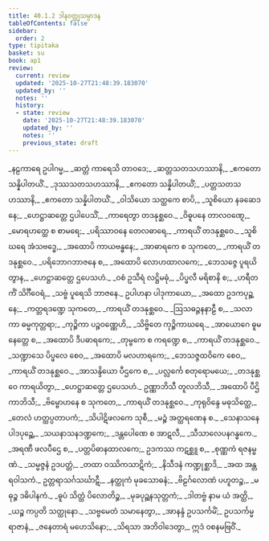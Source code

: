 ```yaml
---
title: 40.1.2 ဒါနဝတ္ထုသမ္ပာဒန
tableOfContents: false
sidebar:
  order: 2
type: tipitaka
basket: su
book: ap1
review:
  current: review
  updated: '2025-10-27T21:48:39.183070'
  updated_by: ''
  notes: ''
  history:
  - state: review
    date: '2025-10-27T21:48:39.183070'
    updated_by: ''
    notes: ''
    previous_state: draft
---
```



<ReviewStatus review={frontmatter.review} showDetails={true} />

<HypothesisAnnotation frontmatter={frontmatter} />

<DynamicBreadcrumb />

<Division number="9" book="ap1" e="ch" v="20" p="351">

<Paragraph number="4306" type="verses" book="ap1">
_နဠကာရေ ဥပါဂမ္မ,_  
_ဆတ္တံ ကာရေသိ တာဝဒေ;_  
_ဆတ္တသတသဟဿာနိ,_  
_ဧကတော သန္နိပါတယိံ._  

</Paragraph>

</Division>
<Division number="10" book="ap1" e="ch" v="20" p="351">

<Paragraph number="4307" type="verses" book="ap1">
_ဒုဿသတသဟဿာနိ,_  
_ဧကတော သန္နိပါတယိံ;_  
_ပတ္တသတသဟဿာနိ,_  
_ဧကတော သန္နိပါတယိံ._  

</Paragraph>

</Division>
<Division number="11" book="ap1" e="ch" v="20" p="352">

<Paragraph number="4308" type="verses" book="ap1">
_ဝါသိယော သတ္ထကေ စာပိ,_  
_သူစိယော နခဆေဒနေ;_  
_ဟေဋ္ဌာဆတ္တေ ဌပါပေသိံ,_  
_ကာရေတွာ တဒနုစ္ဆဝေ._  

</Paragraph>

</Division>
<Division number="12" book="ap1" e="ch" v="20" p="352">

<Paragraph number="4309" type="verses" book="ap1">
_ဝိဓူပနေ တာလဝဏ္ဋေ,_  
_မောရဟတ္ထေ စ စာမရေ;_  
_ပရိဿာဝနေ တေလဓာရေ,_  
_ကာရယိံ တဒနုစ္ဆဝေ._  

</Paragraph>

</Division>
<Division number="13" book="ap1" e="ch" v="20" p="352">

<Paragraph number="4310" type="verses" book="ap1">
_သူစိဃရေ အံသဗဒ္ဓေ,_  
_အထောပိ ကာယဗန္ဓနေ;_  
_အာဓာရကေ စ သုကတေ,_  
_ကာရယိံ တဒနုစ္ဆဝေ._  

</Paragraph>

</Division>
<Division number="14" book="ap1" e="ch" v="20" p="352">

<Paragraph number="4311" type="verses" book="ap1">
_ပရိဘောဂဘာဇနေ စ,_  
_အထောပိ လောဟထာလကေ;_  
_ဘေသဇ္ဇေ ပူရယိတွာန,_  
_ဟေဋ္ဌာဆတ္တေ ဌပေသဟံ._  

</Paragraph>

</Division>
<Division number="15" book="ap1" e="ch" v="20" p="352">

<Paragraph number="4312" type="verses" book="ap1">
_ဝစံ ဥသီရံ လဋ္ဌိမဓုံ,_  
_ပိပ္ဖလီ မရိစာနိ စ;_  
_ဟရီတကိံ သိင်္ဂီဝေရံ,_  
_သဗ္ဗံ ပူရေသိ ဘာဇနေ._  

</Paragraph>

</Division>
<Division number="16" book="ap1" e="ch" v="20" p="352">

<Paragraph number="4313" type="verses" book="ap1">
ဥပါဟနာ ပါဒုကာယော,_  
_အထော ဥဒကပုဉ္ဆနေ;_  
_ကတ္တရဒဏ္ဍေ သုကတေ,_  
_ကာရယိံ တဒနုစ္ဆဝေ._  

</Paragraph>

</Division>
<Division number="17" book="ap1" e="ch" v="20" p="352">

<Paragraph number="4314" type="verses" book="ap1">
_ဩသဓဉ္ဇနနာဠီ စ,_  
_သလာကာ ဓမ္မကုတ္တရာ;_  
_ကုဉ္စိကာ ပဉ္စဝဏ္ဏေဟိ,_  
_သိဗ္ဗိတေ ကုဉ္စိကာဃရေ._  

</Paragraph>

</Division>
<Division number="18" book="ap1" e="ch" v="20" p="352">

<Paragraph number="4315" type="verses" book="ap1">
_အာယောဂေ ဓူမနေတ္တေ စ,_  
_အထောပိ ဒီပဓာရကေ;_  
_တုမ္ဗကေ စ ကရဏ္ဍေ စ,_  
_ကာရယိံ တဒနုစ္ဆဝေ._  

</Paragraph>

</Division>
<Division number="19" book="ap1" e="ch" v="20" p="352">

<Paragraph number="4316" type="verses" book="ap1">
_သဏ္ဍာသေ ပိပ္ဖလေ စေဝ,_  
_အထောပိ မလဟာရကေ;_  
_ဘေသဇ္ဇထဝိကေ စေဝ,_  
_ကာရယိံ တဒနုစ္ဆဝေ._  

</Paragraph>

</Division>
<Division number="20" book="ap1" e="ch" v="20" p="352">

<Paragraph number="4317" type="verses" book="ap1">
_အာသန္ဒိယော ပီဌကေ စ,_  
_ပလ္လင်္ကေ စတုရောမယေ;_  
_တဒနုစ္ဆဝေ ကာရယိတွာ,_  
_ဟေဋ္ဌာဆတ္တေ ဌပေသဟံ._  

</Paragraph>

</Division>
<Division number="21" book="ap1" e="ch" v="20" p="352">

<Paragraph number="4318" type="verses" book="ap1">
ဥဏ္ဏာဘိသီ တူလဘိသီ,_  
_အထောပိ ပီဌိကာဘိသီ;_  
_ဗိမ္ဗောဟနေ စ သုကတေ,_  
_ကာရယိံ တဒနုစ္ဆဝေ._  

</Paragraph>

</Division>
<Division number="22" book="ap1" e="ch" v="20" p="352">

<Paragraph number="4319" type="verses" book="ap1">
_ကုရုဝိန္ဒေ မဓုသိတ္ထေ,_  
_တေလံ ဟတ္ထပ္ပတာပကံ;_  
_သိပါဋိဖလကေ သုစီ,_  
_မဉ္စံ အတ္ထရဏေန စ._  

</Paragraph>

</Division>
<Division number="23" book="ap1" e="ch" v="20" p="352">

<Paragraph number="4320" type="verses" book="ap1">
_သေနာသနေ ပါဒပုဉ္ဆေ,_  
_သယနာသနဒဏ္ဍကေ;_  
_ဒန္တပေါဏေ စ အာဋလီ,_  
_သီသာလေပနဂန္ဓကေ._  

</Paragraph>

</Division>
<Division number="24" book="ap1" e="ch" v="20" p="353">

<Paragraph number="4321" type="verses" book="ap1">
_အရဏီ ဖလပီဌေ စ,_  
_ပတ္တပိဓာနထာလကေ;_  
ဥဒကဿ ကဋစ္ဆူ စ,_  
_စုဏ္ဏကံ ရဇနမ္ဗဏံ._  

</Paragraph>

</Division>
<Division number="25" book="ap1" e="ch" v="20" p="353">

<Paragraph number="4322" type="verses" book="ap1">
_သမ္မဇ္ဇနံ ဥဒပတ္တံ,_  
_တထာ ဝဿိကသာဋိကံ;_  
_နိသီဒနံ ကဏ္ဍုစ္ဆာဒိ,_  
_အထ အန္တရဝါသကံ._  

</Paragraph>

</Division>
<Division number="26" book="ap1" e="ch" v="20" p="353">

<Paragraph number="4323" type="verses" book="ap1">
ဥတ္တရာသင်္ဂသင်္ဃာဋီ,_  
_နတ္ထုကံ မုခသောဓနံ;_  
_ဗိဠင်္ဂလောဏံ ပဟူတဉ္စ,_  
_မဓုဉ္စ ဒဓိပါနကံ._  

</Paragraph>

</Division>
<Division number="27" book="ap1" e="ch" v="20" p="353">

<Paragraph number="4324" type="verses" book="ap1">
_ဓူပံ သိတ္ထံ ပိလောတိဉ္စ,_  
_မုခပုဉ္ဆနသုတ္တကံ;_  
_ဒါတဗ္ဗံ နာမ ယံ အတ္ထိ,_  
_ယဉ္စ ကပ္ပတိ သတ္ထုနော._  

</Paragraph>

</Division>
<Division number="28" book="ap1" e="ch" v="20" p="353">

<Paragraph number="4325" book="ap1">
_သဗ္ဗမေတံ သမာနေတွာ,_  
_အာနန္ဒံ ဥပသင်္ကမိံ;_  
ဥပသင်္ကမ္မ ရာဇာနံ,_  
_ဇနေတာရံ မဟေသိနော;_  
_သိရသာ အဘိဝါဒေတွာ,_  
ဣဒံ ဝစနမဗြဝိံ._
</Paragraph>
</Division>